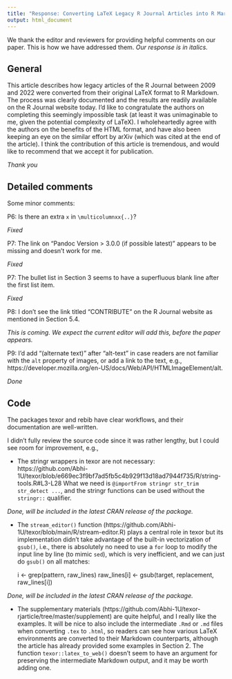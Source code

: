 ```yaml
---
title: "Response: Converting LaTeX Legacy R Journal Articles into R Markdown Articles using texor and rebib"
output: html_document
---
```


We thank the editor and reviewers for providing helpful comments on our paper. This is how we have addressed them. *Our response is in italics.*

## General

This article describes how legacy articles of the R Journal between 2009 and 2022 were converted from their original LaTeX format to R Markdown. The process was clearly documented and the results are readily available on the R Journal website today. I'd like to congratulate the authors on completing this seemingly impossible task (at least it was unimaginable to me, given the potential complexity of LaTeX). I wholeheartedly agree with the authors on the benefits of the HTML format, and have also been keeping an eye on the similar effort by arXiv (which was cited at the end of the article). I think the contribution of this article is tremendous, and would like to recommend that we accept it for publication.

*Thank you*

## Detailed comments

Some minor comments:

P6: Is there an extra `x` in `\multicolumnxx{..}`?

*Fixed*

P7: The link on "Pandoc Version > 3.0.0 (if possible latest)" appears to be missing and doesn't work for me.

*Fixed*

P7: The bullet list in Section 3 seems to have a superfluous blank line after the first list item.

*Fixed*

P8: I don't see the link titled "CONTRIBUTE" on the R Journal website as mentioned in Section 5.4.

*This is coming. We expect the current editor will add this, before the paper appears.*

P9: I'd add "(alternate text)" after "alt-text" in case readers are not familiar with the `alt` property of images, or add a link to the text, e.g., https://developer.mozilla.org/en-US/docs/Web/API/HTMLImageElement/alt.

*Done*

## Code

The packages texor and rebib have clear workflows, and their documentation are well-written.

I didn't fully review the source code since it was rather lengthy, but I could see room for improvement, e.g.,

- The stringr wrappers in texor are not necessary: https://github.com/Abhi-1U/texor/blob/e669ec3f9bf7ad5fb5c4b929f13d18ad7944f735/R/string-tools.R#L3-L28 What we need is `@importFrom stringr str_trim str_detect ...`, and the stringr functions can be used without the `stringr::` qualifier.

*Done, will be included in the latest CRAN release of the package.*

- The `stream_editor()` function (https://github.com/Abhi-1U/texor/blob/main/R/stream-editor.R) plays a central role in texor but its implementation didn't take advantage of the built-in vectorization of `gsub()`, i.e., there is absolutely no need to use a `for` loop to modify the input line by line (to mimic `sed`), which is very inefficient, and we can just do `gsub()` on all matches:

    i <- grep(pattern, raw_lines) 
    raw_lines[i] <- gsub(target, replacement, raw_lines[i])

*Done, will be included in the latest CRAN release of the package.*

- The supplementary materials (https://github.com/Abhi-1U/texor-rjarticle/tree/master/supplement) are quite helpful, and I really like the examples. It will be nice to also include the intermediate `.Rmd` or `.md` files when converting `.tex` to `.html`, so readers can see how various LaTeX environments are converted to their Markdown counterparts, although the article has already provided some examples in Section 2. The function `texor::latex_to_web()` doesn't seem to have an argument for preserving the intermediate Markdown output, and it may be worth adding one. 
